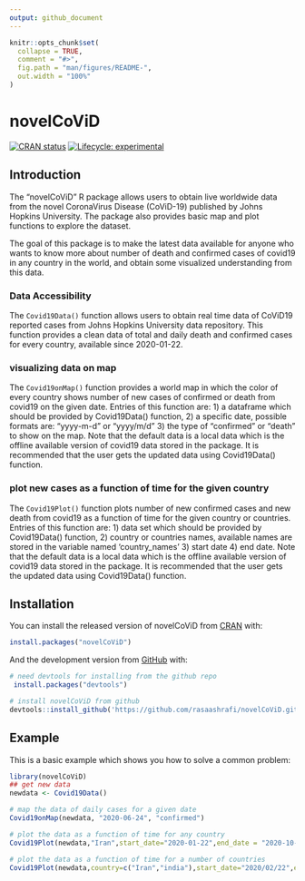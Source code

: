 ```yaml
---
output: github_document
---
```


<!-- README.md is generated from README.Rmd. Please edit that file -->

```r
knitr::opts_chunk$set(
  collapse = TRUE,
  comment = "#>",
  fig.path = "man/figures/README-",
  out.width = "100%"
)
```

# novelCoViD

<!-- badges: start -->
[![CRAN status](https://www.r-pkg.org/badges/version/novelCoViD)](https://CRAN.R-project.org/package=novelCoViD)
[![Lifecycle: experimental](https://img.shields.io/badge/lifecycle-experimental-orange.svg)](https://www.tidyverse.org/lifecycle/#experimental)
<!-- badges: end -->

## Introduction 
The "novelCoViD" R package allows users to obtain live worldwide data from the
novel CoronaVirus Disease (CoViD-19) published by Johns Hopkins University. The package also provides basic map and plot functions to explore the dataset.

The goal of this package is to make the latest data available for anyone who wants to
know more about number of death and confirmed cases of covid19 in any country in the world, and 
obtain some visualized understanding from this data.

### Data Accessibility
The `Covid19Data()` function allows users to obtain real time data of CoViD19 reported cases from Johns Hopkins University data repository. This function provides a clean data of total and daily death and confirmed cases for every country, available since 2020-01-22.

### visualizing data on map 
The `Covid19onMap()` function provides a world map in which the color of every country shows number of new cases of confirmed or death from covid19 on the given date. Entries of this function are: 
1) a dataframe which should be provided by Covid19Data() function, 
2) a specific date, possible formats are: "yyyy-m-d" or "yyyy/m/d"
3) the type of "confirmed" or "death" to show on the map. 
Note that the default data is a local data which is the offline available version of covid19 data stored in the package. It is recommended that the user gets the updated data using Covid19Data() function.

### plot new cases as a function of time for the given country
The `Covid19Plot()` function plots number of new confirmed cases and new death from covid19 as a function of time for the given country or countries. Entries of this function are: 
1) data set which should be provided by Covid19Data() function, 
2) country or countries names, available names are stored in the variable named 'country_names'
3) start date 
4) end date.
Note that the default data is a local data which is the offline available version of covid19 data stored in the package. It is recommended that the user gets the updated data using Covid19Data() function.



## Installation

You can install the released version of novelCoViD from [CRAN](https://CRAN.R-project.org) with:

``` r
install.packages("novelCoViD")
```

And the development version from [GitHub](https://github.com/) with:

``` r
# need devtools for installing from the github repo
 install.packages("devtools")

# install novelCoViD from github
devtools::install_github('https://github.com/rasaashrafi/novelCoViD.git')
```

## Example

This is a basic example which shows you how to solve a common problem:

```r
library(novelCoViD)
## get new data
newdata <- Covid19Data()
```

```r
# map the data of daily cases for a given date
Covid19onMap(newdata, "2020-06-24", "confirmed")
```

```r
# plot the data as a function of time for any country
Covid19Plot(newdata,"Iran",start_date="2020-01-22",end_date = "2020-10-24")
```


```r
# plot the data as a function of time for a number of countries
Covid19Plot(newdata,country=c("Iran","india"),start_date="2020/02/22",end_date = "2020/05/15")
```




